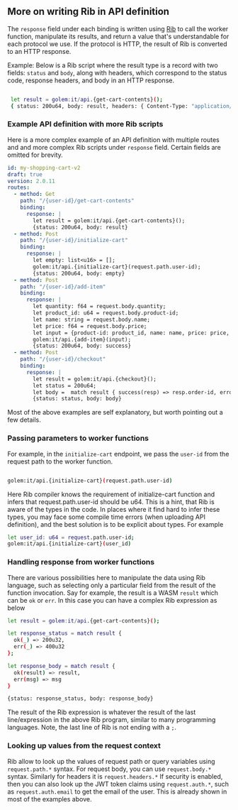## More on writing Rib in API definition

The `response` field under each binding is written using [Rib](/docs/rib) to call the worker function, manipulate its results,
and return a value that's understandable for each protocol we use. If the protocol is HTTP,
the result of Rib is converted to an HTTP response.

Example: Below is a Rib script where the result type is a record with two fields: `status` and `body`,
along with headers, which correspond to the status code, response headers, and body in an HTTP response.

```bash filename="Terminal" copy

 let result = golem:it/api.{get-cart-contents}();
 { status: 200u64, body: result, headers: { Content-Type: "application/json" } }

```

### Example API definition with more Rib scripts

Here is a more complex example of an API definition with multiple routes and
and more complex Rib scripts under `response` field. Certain fields are omitted for brevity.

```yaml
id: my-shopping-cart-v2
draft: true
version: 2.0.11
routes:
  - method: Get
    path: "/{user-id}/get-cart-contents"
    binding:
      response: |
        let result = golem:it/api.{get-cart-contents}();
        {status: 200u64, body: result}
  - method: Post
    path: "/{user-id}/initialize-cart"
    binding:
      response: |
        let empty: list<u16> = [];
        golem:it/api.{initialize-cart}(request.path.user-id);
        {status: 200u64, body: empty}
  - method: Post
    path: "/{user-id}/add-item"
    binding:
      response: |
        let quantity: f64 = request.body.quantity;
        let product_id: u64 = request.body.product-id;
        let name: string = request.body.name;
        let price: f64 = request.body.price;
        let input = {product-id: product_id, name: name, price: price, quantity: quantity};
        golem:it/api.{add-item}(input);
        {status: 200u64, body: success}
  - method: Post
    path: "/{user-id}/checkout"
    binding:
      response: |
        let result = golem:it/api.{checkout}();
        let status = 200u64;
        let body =  match result { success(resp) => resp.order-id, error(msg) => msg };
        {status: status, body: body}
```

Most of the above examples are self explanatory, but worth pointing out a few details.

### Passing parameters to worker functions

For example, in the `initialize-cart` endpoint, we pass the `user-id` from the request path to the worker function.

```bash filename="Terminal" copy

golem:it/api.{initialize-cart}(request.path.user-id)

```

Here Rib compiler knows the requirement of initialize-cart function and infers that request.path.user-id should be u64.
This is a hint, that Rib is aware of the types in the code. In places where it find hard to infer these types, you may face
some compile time errors (when uploading API definition), and the best solution is to be explicit about types. For example

```bash filename="Terminal" copy
let user_id: u64 = request.path.user-id;
golem:it/api.{initialize-cart}(user_id)

```

### Handling response from worker functions

There are various possibilities here to manipulate the data using Rib
language, such as selecting only a particular field from the result of the function invocation. Say for example, the result is a WASM `result` which can be `ok` or `err`. In this case you
can have a complex Rib expression as below

```bash filename="Terminal" copy
let result = golem:it/api.{get-cart-contents}();

let response_status = match result {
  ok(_) => 200u32,
  err(_) => 400u32
};

let response_body = match result {
  ok(result) => result,
  err(msg) => msg
}

{status: response_status, body: response_body}

```

The result of the Rib expression is whatever the result of the last line/expression in the above Rib program, similar to many programming languages.
Note, the last line of Rib is not ending with a `;`.

### Looking up values from the request context

Rib allow to look up the values of request path or query variables using `request.path.*` syntax.
For request body, you can use `request.body.*` syntax. Similarly for headers it is `request.headers.*`
If security is enabled, then you can also look up the JWT token claims using `request.auth.*`, such as
`request.auth.email` to get the email of the user. This is already shown in most of the examples above.
